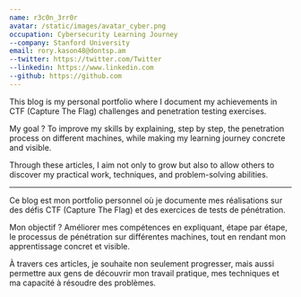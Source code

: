 ```yaml
---
name: r3c0n_3rr0r
avatar: /static/images/avatar_cyber.png
occupation: Cybersecurity Learning Journey
--company: Stanford University
email: rory.kason48@dontsp.am
--twitter: https://twitter.com/Twitter
--linkedin: https://www.linkedin.com
--github: https://github.com
---
```


This blog is my personal portfolio where I document my achievements in CTF (Capture The Flag) challenges and penetration testing exercises.

My goal ? To improve my skills by explaining, step by step, the penetration process on different machines, while making my learning journey concrete and visible.

Through these articles, I aim not only to grow but also to allow others to discover my practical work, techniques, and problem-solving abilities.

---

Ce blog est mon portfolio personnel où je documente mes réalisations sur des défis CTF (Capture The Flag) et des exercices de tests de pénétration.

Mon objectif ? Améliorer mes compétences en expliquant, étape par étape, le processus de pénétration sur différentes machines, tout en rendant mon apprentissage concret et visible.

À travers ces articles, je souhaite non seulement progresser, mais aussi permettre aux gens de découvrir mon travail pratique, mes techniques et ma capacité à résoudre des problèmes.
